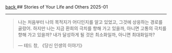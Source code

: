 
<div className="heading">
  <a className="back" href="/">
    <LeftArrow />
    back
  </a>
  ## Stories of Your Life and Others
  <span>2025-01</span>
</div>

<hr />

> 나는 처음부터 나의 목적지가 어디인지를 알고 있었고, 그것에 상응하는 경로를 골랐어. 하지만 나는 지금 환희의 극치를 향해 가고 있을까, 아니면 고통의 극치를 향해 가고 있을까? 내가 달성하게 될 것은 최소화일까, 아니면 최대화일까?
>
> — 테드 창, 《당신 인생의 이야기》

